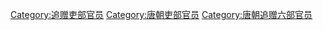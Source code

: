 [[Category:追赠吏部官员|Category:追赠吏部官员]]
[[Category:唐朝吏部官员|Category:唐朝吏部官员]]
[[Category:唐朝追赠六部官员|Category:唐朝追赠六部官员]]